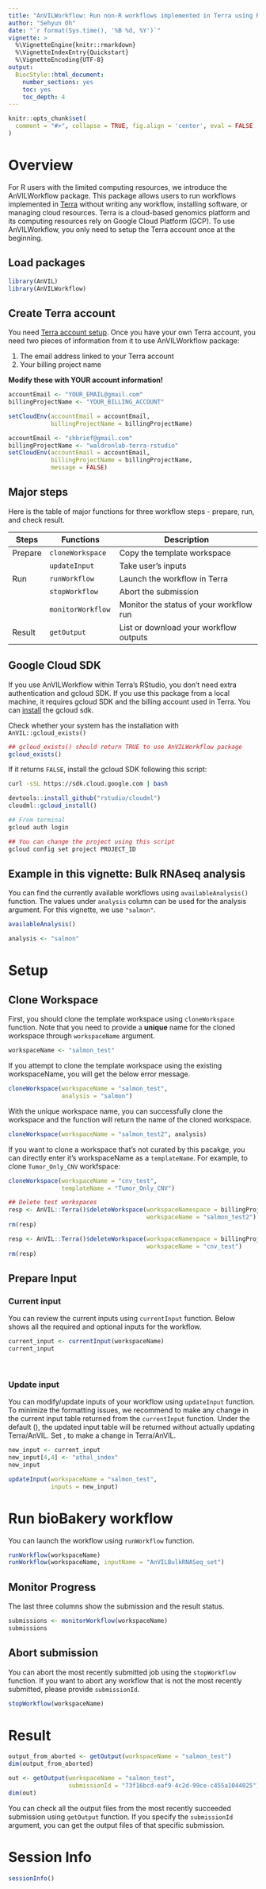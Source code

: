 ```yaml
---
title: "AnVILWorkflow: Run non-R workflows implemented in Terra using R"
author: "Sehyun Oh"
date: "`r format(Sys.time(), '%B %d, %Y')`"
vignette: >
  %\VignetteEngine{knitr::rmarkdown}
  %\VignetteIndexEntry{Quickstart}
  %\VignetteEncoding{UTF-8}
output:
  BiocStyle::html_document:
    number_sections: yes
    toc: yes
    toc_depth: 4
---
```


```r
knitr::opts_chunk$set(
  comment = "#>", collapse = TRUE, fig.align = 'center', eval = FALSE
)
```

# Overview

For R users with the limited computing resources, we introduce the
AnVILWorkflow package. This package allows users to run workflows
implemented in [Terra](https://app.terra.bio/#) without writing any
workflow, installing software, or managing cloud resources. Terra is a
cloud-based genomics platform and its computing resources rely on Google
Cloud Platform (GCP). To use AnVILWorkflow, you only need to setup the
Terra account once at the beginning.

## Load packages

```r
library(AnVIL)
library(AnVILWorkflow)
```

## Create Terra account

You need [Terra account
setup](https://support.terra.bio/hc/en-us/articles/360034677651-Account-setup-and-exploring-Terra).
Once you have your own Terra account, you need two pieces of information
from it to use AnVILWorkflow package:

1)  The email address linked to your Terra account\
2)  Your billing project name

**Modify these with YOUR account information!**

```r
accountEmail <- "YOUR_EMAIL@gmail.com"
billingProjectName <- "YOUR_BILLING_ACCOUNT"

setCloudEnv(accountEmail = accountEmail, 
            billingProjectName = billingProjectName)
```

```r
accountEmail <- "shbrief@gmail.com"
billingProjectName <- "waldronlab-terra-rstudio"
setCloudEnv(accountEmail = accountEmail, 
            billingProjectName = billingProjectName,
            message = FALSE)
```

## Major steps

Here is the table of major functions for three workflow steps - prepare,
run, and check result.

| Steps   | Functions           | Description                               |
|---------|---------------------|-------------------------------------------|
| Prepare | `cloneWorkspace`    | Copy the template workspace               |
|         | `updateInput`       | Take user's inputs                        |
| Run     | `runWorkflow`       | Launch the workflow in Terra              |
|         | `stopWorkflow`      | Abort the submission                      |
|         | `monitorWorkflow`   | Monitor the status of your workflow run   |
| Result  | `getOutput`         | List or download your workflow outputs    |


## Google Cloud SDK

If you use AnVILWorkflow within Terra's RStudio, you don't need extra
authentication and gcloud SDK. If you use this package from a local
machine, it requires gcloud SDK and the billing account used in Terra.
You can [install](https://cloud.google.com/sdk/docs/install) the gcloud
sdk.

Check whether your system has the installation with `AnVIL::gcloud_exists()`

```r
## gcloud_exists() should return TRUE to use AnVILWorkflow package
gcloud_exists()
```

If it returns `FALSE`, install the gcloud SDK following this script:

```bash
curl -sSL https://sdk.cloud.google.com | bash
```

```r
devtools::install_github("rstudio/cloudml")
cloudml::gcloud_install()
```

```bash
## From terminal
gcloud auth login
```

```r
## You can change the project using this script
gcloud config set project PROJECT_ID
```


## Example in this vignette: Bulk RNAseq analysis

You can find the currently available workflows using `availableAnalysis()` 
function. The values under `analysis` column can be used for the analysis 
argument. For this vignette, we use `"salmon"`.

```r
availableAnalysis()

analysis <- "salmon"
```

# Setup

## Clone Workspace

First, you should clone the template workspace using `cloneWorkspace`
function. Note that you need to provide a **unique** name for the cloned
workspace through `workspaceName` argument.

```r
workspaceName <- "salmon_test"
```

If you attempt to clone the template workspace using the existing
workspaceName, you will get the below error message.

```r
cloneWorkspace(workspaceName = "salmon_test", 
               analysis = "salmon")
```

With the unique workspace name, you can successfully clone the workspace
and the function will return the name of the cloned workspace.

```r
cloneWorkspace(workspaceName = "salmon_test2", analysis)
```

If you want to clone a workspace that's not curated by this pacakge,
you can directly enter it's workspaceName as a `templateName`. For example,
to clone `Tumor_Only_CNV` workfspace:

```r
cloneWorkspace(workspaceName = "cnv_test",
               templateName = "Tumor_Only_CNV")
```

```r
## Delete test workspaces
resp <- AnVIL::Terra()$deleteWorkspace(workspaceNamespace = billingProjectName,
                                       workspaceName = "salmon_test2")
rm(resp)

resp <- AnVIL::Terra()$deleteWorkspace(workspaceNamespace = billingProjectName,
                                       workspaceName = "cnv_test")
rm(resp)
```

## Prepare Input

### Current input

You can review the current inputs using `currentInput` function. Below
shows all the required and optional inputs for the workflow.

```r
current_input <- currentInput(workspaceName)
current_input
```

<br>

### Update input
You can modify/update inputs of your workflow using `updateInput` function. To
minimize the formatting issues, we recommend to make any change in the current 
input table returned from the `currentInput` function. Under the default 
(\code{dry=TRUE}), the updated input table will be returned without actually
updating Terra/AnVIL. Set \code{dry=FALSE}, to make a change in Terra/AnVIL.

```r
new_input <- current_input
new_input[4,4] <- "athal_index"
new_input

updateInput(workspaceName = "salmon_test",
            inputs = new_input)
```


# Run bioBakery workflow

You can launch the workflow using `runWorkflow` function.

```r
runWorkflow(workspaceName)
runWorkflow(workspaceName, inputName = "AnVILBulkRNASeq_set")
```

## Monitor Progress

The last three columns show the submission and the result status.

```r
submissions <- monitorWorkflow(workspaceName)
submissions
```

## Abort submission

You can abort the most recently submitted job using the `stopWorkflow` 
function. If you want to abort any workflow that is not the most recently
submitted, please provide `submissionId`.

```r
stopWorkflow(workspaceName)
```

# Result

```r
output_from_aborted <- getOutput(workspaceName = "salmon_test")
dim(output_from_aborted)

out <- getOutput(workspaceName = "salmon_test",
                 submissionId = "73f16bcd-eaf9-4c2d-99ce-c455a1044025")
dim(out)
```


You can check all the output files from the most recently succeeded
submission using `getOutput` function. If you specify the `submissionId` 
argument, you can get the output files of that specific submission.

# Session Info

```r
sessionInfo()
```
